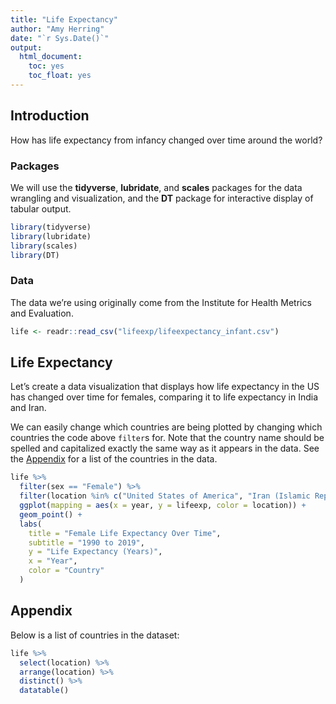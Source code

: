 ```yaml
---
title: "Life Expectancy"
author: "Amy Herring"
date: "`r Sys.Date()`"
output: 
  html_document: 
    toc: yes
    toc_float: yes
---
```


## Introduction

How has life expectancy from infancy changed over time around the world?

### Packages

We will use the __tidyverse__, __lubridate__, and __scales__ packages for the data wrangling and visualization, and the __DT__ package for interactive display of tabular output.

```r
library(tidyverse)
library(lubridate)
library(scales)
library(DT)
```

### Data

The data we're using originally come from the Institute for Health Metrics and Evaluation.

```r
life <- readr::read_csv("lifeexp/lifeexpectancy_infant.csv")
```


## Life Expectancy {#lifeexp}

Let's  create a data visualization that displays how life expectancy in the US has changed over time for females, comparing it to life expectancy in India and Iran.

We can easily change which countries are being plotted by changing which countries the code above `filter`s for. Note that the country name should be spelled and capitalized exactly the same way as it appears in the data. See the [Appendix](#appendix) for a list of the countries in the data.

```r
life %>%
  filter(sex == "Female") %>%
  filter(location %in% c("United States of America", "Iran (Islamic Republic of)","India")) %>%
  ggplot(mapping = aes(x = year, y = lifeexp, color = location)) +
  geom_point() +
  labs(
    title = "Female Life Expectancy Over Time",
    subtitle = "1990 to 2019",
    y = "Life Expectancy (Years)",
    x = "Year",
    color = "Country"
  )
```



## Appendix {#appendix}

Below is a list of countries in the dataset:

```r
life %>% 
  select(location) %>%
  arrange(location) %>% 
  distinct() %>%
  datatable()
```
